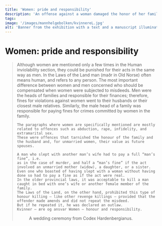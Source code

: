 ```yaml
---
title: 'Women: pride and responsibility'
description: 'An offense against a woman damaged the honor of her family...'
tags:
image: '/images/mannhelgebolken/kvinnereL.jpg'
alt: 'Banner from the exhibition with a text and a manuscript illumination relevant for topic of the honour of women.'
---
```



# Women: pride and responsibility

<Blockquote
    quote='“If a woman has a husband, he takes over his wife’s claim.”'
    footer='Human Inviolability section, chapter 30' />

<Spacer height={40}/>

<Container stil="initial side">
    Although women are mentioned only a few times in the Human inviolability section, they could be punished for their acts in the same way as men. 
    In the Laws of the Land man (maðr in Old Norse) often means human, and refers to any person. 
    The most important difference between women and men concerned who should be compensated when women were subjected to misdeeds. 
    Men were the heads of families and responsible for their finances; therefore, fines for violations against women went to their husbands or their closest male relatives. 
    Similarly, the male head of a family was responsible for paying fines for crimes committed by women in the family. 
    
    The paragraphs where women are specifically mentioned are mostly related to offences such as abduction, rape, infidelity, and extramarital sex. 
    These were offences that tarnished the honour of the family and the husband and, for unmarried women, their value as future spouses. 
    
    A man who slept with another man’s wife had to pay a full “man’s fine”, i.e. 
    as in the case of murder, and half a “man’s fine” if the act involved an unmarried mother (widow), a daughter, or a sister. 
    Even one who boasted of having slept with a woman without having done so had to pay a fine as if the act were real. 
    In the older provincial laws, it was acceptable to kill a man caught in bed with one’s wife or another female member of the family. 
    The Laws of the Land, on the other hand, prohibited this type of honour killing – like other revenge killings – provided that the offender made amends and did not repeat the misdeed. 
    But if he repeated it, he was declared an outlaw. 
    Kvinner – ære og ansvar Women – honour and responsibility.
</Container>

<Figure
    image="/images/section-buttons/Arvetall1.jpg"
    title="The role of women and their pride is an important issue."
    alt="A manuscription illumination representating a wedding"
>
A wedding ceremony from Codex Hardenbergianus.
</Figure>
